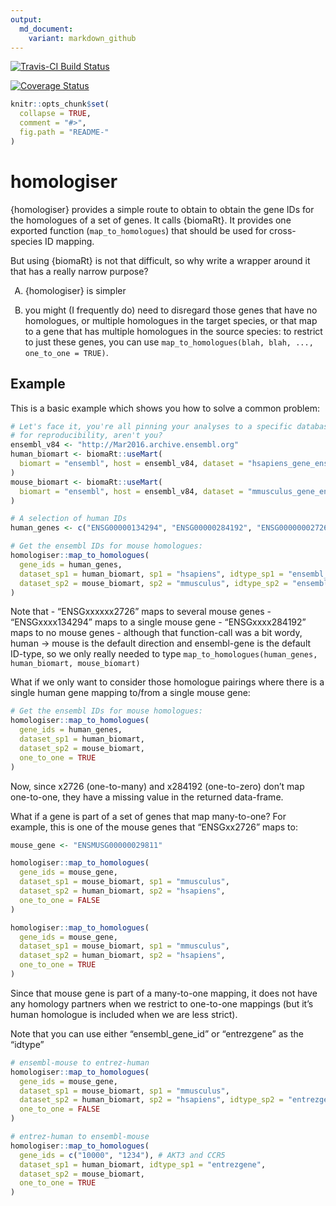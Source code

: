 ```yaml
---
output:
  md_document:
    variant: markdown_github
---
```


<!-- README.md is generated from README.Rmd. Please edit that file -->

[![Travis-CI Build Status](
  https://travis-ci.org/russHyde/homologiser.svg?branch=master
)](
  https://travis-ci.org/russHyde/homologiser
)

[![Coverage Status](
  https://img.shields.io/codecov/c/github/russHyde/homologiser/master.svg
)](
  https://codecov.io/github/russHyde/homologiser?branch=master
)

```r
knitr::opts_chunk$set(
  collapse = TRUE,
  comment = "#>",
  fig.path = "README-"
)
```

# homologiser

{homologiser} provides a simple route to obtain to obtain the gene IDs for the
homologues of a set of genes. It calls {biomaRt}. It provides one exported
function (`map_to_homologues`) that should be used for cross-species ID
mapping.

But using {biomaRt} is not that difficult, so why write a wrapper around it
that has a really narrow purpose?

A) {homologiser} is simpler

B) you might (I frequently do) need to disregard those genes that have no
homologues, or multiple homologues in the target species, or that map to a gene
that has multiple homologues in the source species: to restrict to just these
genes, you can use `map_to_homologues(blah, blah, ..., one_to_one = TRUE)`.

## Example

This is a basic example which shows you how to solve a common problem:

```r
# Let's face it, you're all pinning your analyses to a specific database
# for reproducibility, aren't you?
ensembl_v84 <- "http://Mar2016.archive.ensembl.org"
human_biomart <- biomaRt::useMart(
  biomart = "ensembl", host = ensembl_v84, dataset = "hsapiens_gene_ensembl"
)
mouse_biomart <- biomaRt::useMart(
  biomart = "ensembl", host = ensembl_v84, dataset = "mmusculus_gene_ensembl"
)
```

```r
# A selection of human IDs
human_genes <- c("ENSG00000134294", "ENSG00000284192", "ENSG00000002726")

# Get the ensembl IDs for mouse homologues:
homologiser::map_to_homologues(
  gene_ids = human_genes,
  dataset_sp1 = human_biomart, sp1 = "hsapiens", idtype_sp1 = "ensembl_gene_id",
  dataset_sp2 = mouse_biomart, sp2 = "mmusculus", idtype_sp2 = "ensembl_gene_id"
)
```

Note that
- "ENSGxxxxxx2726" maps to several mouse genes
- "ENSGxxxx134294" maps to a single mouse gene
- "ENSGxxxx284192" maps to no mouse genes
- although that function-call was a bit wordy, human -> mouse is the default
  direction and ensembl-gene is the default ID-type, so we only really needed
  to type `map_to_homologues(human_genes, human_biomart, mouse_biomart)`

What if we only want to consider those homologue pairings where there is a
single human gene mapping to/from a single mouse gene:

```r
# Get the ensembl IDs for mouse homologues:
homologiser::map_to_homologues(
  gene_ids = human_genes,
  dataset_sp1 = human_biomart,
  dataset_sp2 = mouse_biomart,
  one_to_one = TRUE
)
```

Now, since x2726 (one-to-many) and x284192 (one-to-zero) don't map one-to-one,
they have a missing value in the returned data-frame.

What if a gene is part of a set of genes that map many-to-one? For example,
this is one of the mouse genes that "ENSGxx2726" maps to:

```r
mouse_gene <- "ENSMUSG00000029811"

homologiser::map_to_homologues(
  gene_ids = mouse_gene,
  dataset_sp1 = mouse_biomart, sp1 = "mmusculus",
  dataset_sp2 = human_biomart, sp2 = "hsapiens",
  one_to_one = FALSE
)

homologiser::map_to_homologues(
  gene_ids = mouse_gene,
  dataset_sp1 = mouse_biomart, sp1 = "mmusculus",
  dataset_sp2 = human_biomart, sp2 = "hsapiens",
  one_to_one = TRUE
)
```

Since that mouse gene is part of a many-to-one mapping, it does not have any
homology partners when we restrict to one-to-one mappings (but it's human
homologue is included when we are less strict).

Note that you can use either "ensembl_gene_id" or "entrezgene" as the "idtype"

```r
# ensembl-mouse to entrez-human
homologiser::map_to_homologues(
  gene_ids = mouse_gene,
  dataset_sp1 = mouse_biomart, sp1 = "mmusculus",
  dataset_sp2 = human_biomart, sp2 = "hsapiens", idtype_sp2 = "entrezgene",
  one_to_one = FALSE
)

# entrez-human to ensembl-mouse
homologiser::map_to_homologues(
  gene_ids = c("10000", "1234"), # AKT3 and CCR5
  dataset_sp1 = human_biomart, idtype_sp1 = "entrezgene",
  dataset_sp2 = mouse_biomart,
  one_to_one = TRUE
)
```
